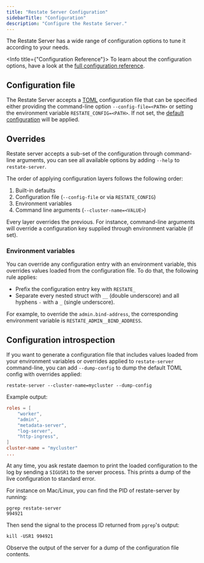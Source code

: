 ```yaml
---
title: "Restate Server Configuration"
sidebarTitle: "Configuration"
description: "Configure the Restate Server."
---
```


The Restate Server has a wide range of configuration options to tune it according to your needs.

<Info title={"Configuration Reference"}>
    To learn about the configuration options, have a look at the [full configuration reference](/references/server-config).
</Info>

## Configuration file

The Restate Server accepts a [TOML](https://toml.io/en/) configuration file that can be specified either providing the command-line option `--config-file=<PATH>` or setting the environment variable `RESTATE_CONFIG=<PATH>`. If not set, the [default configuration](#default-configuration) will be applied.

## Overrides

Restate server accepts a sub-set of the configuration through command-line arguments, you can see all available options by adding `--help` to `restate-server`.

The order of applying configuration layers follows the following order:
1. Built-in defaults
2. Configuration file (`--config-file` or via `RESTATE_CONFIG`)
3. Environment variables
4. Command line arguments (`--cluster-name=<VALUE>`)

Every layer overrides the previous. For instance, command-line arguments will override a configuration key supplied through environment variable (if set).

### Environment variables
You can override any configuration entry with an environment variable, this overrides values loaded from the configuration file. To do that, the following rule applies:

* Prefix the configuration entry key with `RESTATE_`
* Separate every nested struct with `__` (double underscore) and all hyphens `-` with a `_` (single underscore).

For example, to override the `admin.bind-address`, the corresponding environment variable is `RESTATE_ADMIN__BIND_ADDRESS`.

## Configuration introspection

If you want to generate a configuration file that includes values loaded from your environment variables or overrides applied to `restate-server` command-line, you can add `--dump-config` to dump the default TOML config with overrides applied:
```shell
restate-server --cluster-name=mycluster --dump-config
```
Example output:
```toml
roles = [
    "worker",
    "admin",
    "metadata-server",
    "log-server",
    "http-ingress",
]
cluster-name = "mycluster"
...
```

At any time, you ask restate daemon to print the loaded configuration to the log by sending a `SIGUSR1` to the server process. This prints a dump of the live configuration to standard error.

For instance on Mac/Linux, you can find the PID of restate-server by running:
```shell
pgrep restate-server
994921
```
Then send the signal to the process ID returned from `pgrep`'s output:
```shell
kill -USR1 994921
```
Observe the output of the server for a dump of the configuration file contents.
